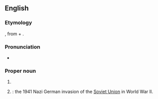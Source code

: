==English==

===Etymology===
{{bor|en|it||withtext=1}}, from {{m|it|barba||beard}} + {{m|it|rossa||red}}.

===Pronunciation===
* {{rhymes|əʊsə|lang=en}}

===Proper noun===
{{wikipedia|Barbarossa (disambiguation)}}
{{en-proper noun}}

# {{n-g|A [[nickname]] of several historical characters.}}
# {{lb|en|historical}} {{w|Operation Barbarossa}}: the 1941 Nazi German invasion of the [[Soviet Union]] in World War II.